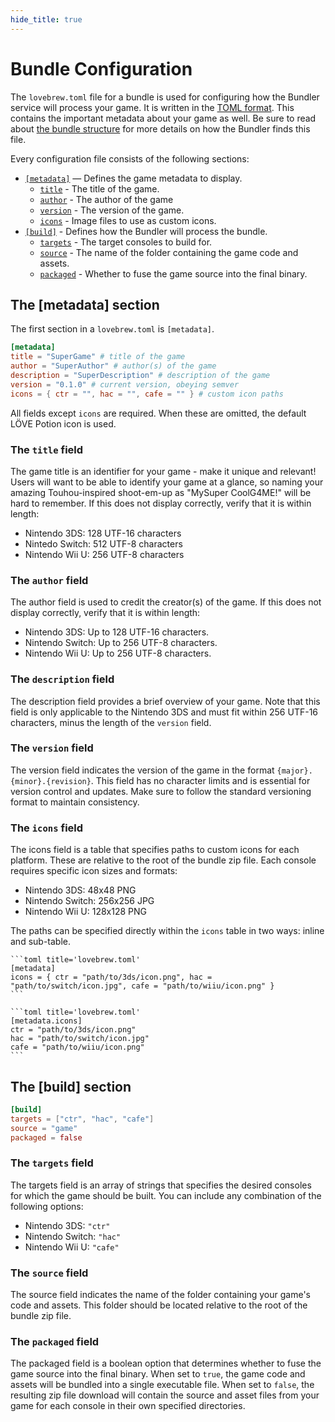 ```yaml
---
hide_title: true
---
```



# Bundle Configuration

The `lovebrew.toml` file for a bundle is used for configuring how the Bundler service will process your game. It is written in the [TOML format](https://toml.io). This contains the important metadata about your game as well. Be sure to read about [the bundle structure](/bundler-app/getting-started/structure) for more details on how the Bundler finds this file.

Every configuration file consists of the following sections:

- [`[metadata]`](#the-metadata-section) — Defines the game metadata to display.
  - [`title`](#the-title-field) - The title of the game.
  - [`author`](#the-author-field) - The author of the game
  - [`version`](#the-version-field) - The version of the game.
  - [`icons`](#the-icons-field) - Image files to use as custom icons.
- [`[build]`](#the-build-section) - Defines how the Bundler will process the bundle.
  - [`targets`](#the-targets-field) - The target consoles to build for.
  - [`source`](#the-source-field) - The name of the folder containing the game code and assets.
  - [`packaged`](#the-packaged-field) - Whether to fuse the game source into the final binary.

## The [metadata] section

The first section in a `lovebrew.toml` is `[metadata]`.

```toml title='lovebrew.toml'
[metadata]
title = "SuperGame" # title of the game
author = "SuperAuthor" # author(s) of the game
description = "SuperDescription" # description of the game
version = "0.1.0" # current version, obeying semver
icons = { ctr = "", hac = "", cafe = "" } # custom icon paths
```

All fields except `icons` are required. When these are omitted, the default LÖVE Potion icon is used.

### The `title` field

The game title is an identifier for your game - make it unique and relevant! Users will want to be able to identify your game at a glance, so naming your amazing Touhou-inspired shoot-em-up as "MySuper CoolG4ME!" will be hard to remember. If this does not display correctly, verify that it is within length:

- Nintendo 3DS: 128 UTF-16 characters
- Nintedo Switch: 512 UTF-8 characters
- Nintendo Wii U: 256 UTF-8 characters

### The `author` field

The author field is used to credit the creator(s) of the game. If this does not display correctly, verify that it is within length:

- Nintendo 3DS: Up to 128 UTF-16 characters.
- Nintendo Switch: Up to 256 UTF-8 characters.
- Nintendo Wii U: Up to 256 UTF-8 characters.

### The `description` field

The description field provides a brief overview of your game. Note that this field is only applicable to the Nintendo 3DS and must fit within 256 UTF-16 characters, minus the length of the `version` field.

### The `version` field

The version field indicates the version of the game in the format `{major}.{minor}.{revision}`. This field has no character limits and is essential for version control and updates. Make sure to follow the standard versioning format to maintain consistency.

### The `icons` field

The icons field is a table that specifies paths to custom icons for each platform. These are relative to the root of the bundle zip file. Each console requires specific icon sizes and formats:

- Nintendo 3DS: 48x48 PNG
- Nintendo Switch: 256x256 JPG
- Nintendo Wii U: 128x128 PNG

The paths can be specified directly within the `icons` table in two ways: inline and sub-table.

<Tabs>
  <TabItem value='Inline'>

    ```toml title='lovebrew.toml'
    [metadata]
    icons = { ctr = "path/to/3ds/icon.png", hac = "path/to/switch/icon.jpg", cafe = "path/to/wiiu/icon.png" }
    ```

  </TabItem>
  <TabItem value='Sub-Table'>

    ```toml title='lovebrew.toml'
    [metadata.icons]
    ctr = "path/to/3ds/icon.png"
    hac = "path/to/switch/icon.jpg"
    cafe = "path/to/wiiu/icon.png"
    ```

  </TabItem>
</Tabs>

## The [build] section

```toml title='lovebrew.toml'
[build]
targets = ["ctr", "hac", "cafe"]
source = "game"
packaged = false
```

### The `targets` field

The targets field is an array of strings that specifies the desired consoles for which the game should be built. You can include any combination of the following options:

- Nintendo 3DS: `"ctr"`
- Nintendo Switch: `"hac"`
- Nintendo Wii U: `"cafe"`

### The `source` field

The source field indicates the name of the folder containing your game's code and assets. This folder should be located relative to the root of the bundle zip file.

### The `packaged` field

The packaged field is a boolean option that determines whether to fuse the game source into the final binary. When set to `true`, the game code and assets will be bundled into a single executable file. When set to `false`, the resulting zip file download will contain the source and asset files from your game for each console in their own specified directories.
